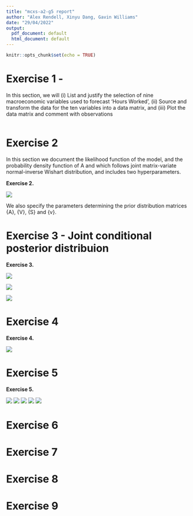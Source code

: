 ```yaml
---
title: "mcxs-a2-g5 report"
author: "Alex Rendell, Xinyu Dang, Gavin Williams"
date: "29/04/2022"
output:
  pdf_document: default
  html_document: default
---
```


```r
knitr::opts_chunk$set(echo = TRUE)
```

# Exercise 1 - 

In this section, we will (i) List and justify the selection of nine macroeconomic variables used to forecast 'Hours Worked', (ii) Source and transform the data for the ten variables into a data matrix, and (iii) Plot the data matrix and comment with observations
````r

`````

# Exercise 2
In this section we document the likelihood function of the model, and the probability density function of A and \Sigma which follows joint matrix-variate normal-inverse Wishart distribution, and includes two hyperparameters.

\newpage

**Exercise 2.**

![](Exercise2.png)


We also specify the parameters determining the prior distribution matrices \bar{A}, \bar{V}, \bar{S} and \bar{v}.



# Exercise 3 - Joint conditional posterior distribuion

\newpage

**Exercise 3.**

![](Exercise3-1.png)

![](Exercise3-2.png)

![](Exercise3-3.png)

# Exercise 4

\newpage

**Exercise 4.**

![](Exercise4.png)

# Exercise 5

\newpage

**Exercise 5.**

![](Exercise5-1.png)
![](Exercise5-2.png)
![](Exercise5-3.png)
![](Exercise5-4.png)
![](Exercise5-5.png)


# Exercise 6




# Exercise 7






# Exercise 8



# Exercise 9 
